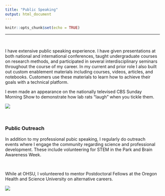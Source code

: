 ```yaml
---
title: "Public Speaking"
output: html_document
---
```


```r
knitr::opts_chunk$set(echo = TRUE)
```
---
&nbsp;
&nbsp;


  I have extensive public speaking experience.  I have given presentations at both national and international conferences, taught undergraduate courses on research methods, and participated in several interdisciplinary seminars throughout the course of my career.  In my current and prior role I also built out custom enablement materials including courses, videos, articles, and notebooks. Customers use these materials to learn how to achieve their goals with a technical platform. 
  
  I even made an appearance on the nationally televised CBS Sunday Morning Show to demonstrate how lab rats "laugh" when you tickle them.  
	

[![](/Users/emilywebber/Dropbox/Website Dropbox 2/Website/news.bmp)](http://www.cbsnews.com/news/a-surprising-look-at-rats/)

&nbsp;
&nbsp;


### Public Outreach

  In addition to my professional pubic speaking, I regularly do outreach events where I engage the community regarding science and professional development.  These include volunteering for STEM in the Park and Brain Awareness Week.  
  
&nbsp;
&nbsp;

While at OHSU, I volunteered to mentor Postdoctoral Fellows at the Oregon Health and Science University on alternative careers. 

[![](/Users/emilywebber/Dropbox/Website Dropbox 2/Website/SOM.JPG)]((https://www.ohsu.edu/xd/education/schools/school-of-medicine/news-and-events/postdocs-outside-academia.cfm))





<link rel="stylesheet" href="style.css" type="text/css" />
<script>
  (function(i,s,o,g,r,a,m){i['GoogleAnalyticsObject']=r;i[r]=i[r]||function(){
  (i[r].q=i[r].q||[]).push(arguments)},i[r].l=1*new Date();a=s.createElement(o),
  m=s.getElementsByTagName(o)[0];a.async=1;a.src=g;m.parentNode.insertBefore(a,m)
  })(window,document,'script','https://www.google-analytics.com/analytics.js','ga');

  ga('create', 'UA-91308049-1', 'auto');
  ga('send', 'pageview');

</script>



<!-- Go to www.addthis.com/dashboard to customize your tools --> <script type="text/javascript" src="//s7.addthis.com/js/300/addthis_widget.js#pubid=ra-589036a8549be1ce"></script>
